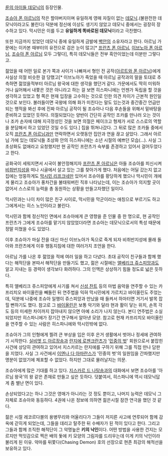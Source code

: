 [[룬의 아이들 데모닉]]의 등장인물.

[[조슈아 폰 아르님]]의 작은 할아버지이며 유일하게 영매 자질이 없는 [[데모닉]].(불완전한 데모닉이라고도 불린다) 덕분에 정신에 이상도 생기지 않았고 데모닉 중에서는 굉장히 장수하고 있다. 막시민은 이를 두고 '''유일하게 똑바로된 데모닉'''이라고 극찬했다.

또한 지금까지 있었던 데모닉 중에 유일하게 금발에 [[벽안]]의 소유자라고 한다. 아르님 가문에는 이카본 때부터의 유전으로 검은 눈이 많고[* [[프란츠 폰 아르님]], [[이브노아 폰 아르님]], [[조슈아 폰 아르님]] 모두 그렇다], 특히 데모닉들은 전부 흑안이었는데 이분만 그렇다고.

젊었을 때 어떤 일로 본가 쪽과 사이가 나빠져서 형인 전 공작([[아르트와 폰 아르님]])에게 사실상 의절 비슷한 걸 당했고[* 이브노아가 죽었을 때 아르님 공작과의 말을 토대로 추측하면 젊었을적부터 아르님 왕국에 대한 생각을 했던거 같다. 가문에서도 딱히 미워하거나 싫어해서 내쫓은 것은 아니라고 하는 걸 보면 히스파니에는 언젠가 독립을 할 것을 생각하고 있었고 형 쪽은 현재 입장을 고수하는 것으로 인한 의견 차이가 근본적 원인일 것으로 보인다. 불러들이면 국왕에 의해 화가 미친다는 말도 있는것과 중간중간 언급만 되는 행적을 봐선 후에 진짜 아르님 공작이 될 조슈아나 다음 후손들을 위해서 밑바탕을 준비하고 있었던 듯하다. 의절되었다는 양반이 간단히 공작인 조카를 만나러 오는 것이나 조카 손자에 대해 지극정성인 것을 보면 의절은 페이크고 형제가 서로 스스로의 역할을 분담해서 하고 있었던 것일 수도 있다.] 집을 뛰쳐나갔다. 그 뒤로 많은 조카들 중에서 오직 [[프란츠 폰 아르님]]과만 연락하면서 오랫동안 집안과 연을 끊고 살았다. 그래서 아르님 가에 있는 데모닉들 초상화 안의 히스파니에는 소년 시절의 예쁘던 모습(...). 사실 그 초상화도 없애라고 요청했지만 현 공작인 프란츠가 숙부를 존경하고 있어서 걸어두었다고 한다.

공화국이 세워지면서 시국이 불안정해지자 [[프란츠 폰 아르님]]은 아들 조슈아를 피신시켜 [[비취반지성]]을 떠나 시골에서 살고 있는 그를 찾아가게 했다. 처음에는 어딜 갔는지 없고 집에는 엉뚱하게도 [[막시민 리프크네]]만 있어서 조슈아를 황당하게 했으나 막시민이 개에게 물리고 조슈아가 풍차간을 불태워버린 직후 나타났는데, 이는 조슈아가 의지할 곳이 없어서 스스로의 능력을 총 동원하는 상황을 만들고자했던 일이다.

막시민과는 나이 차이 많은 친구 사이로, 막시민을 막군이라는 애칭으로 부르기도 하고 그에게서는 히스 노인이라고 불린다.

막시민과 함께 정신적인 면에서 조슈아에게 큰 영향을 준 인물 중 한 명으로, 현 공작인 프란츠가 그에게 조슈아를 맡기지 않았었더라면 조슈아는 데모닉으로서의 특성 때문에 정말 미쳤을 수도 있었다.

이후 조슈아가 마실 잔을 대신 마신 이브노아가 독으로 죽게 되자 비취반지성에 몰래 돌아와 프란츠에게 이후 행동지침에 대한 여러가지 조언을 한다.

아르님 가를 나온 후 젊었을 적에 여러 일을 하고 다녔다. 초대 공작이 친구들과 함께 했다는 해적단을 본따서 해적단을 만들기도 했고, 젊은 시절에는 [[앨베리크 쥬스피앙]]과도 알고 지내는 등 경력이 생각보다 화려하다. 그의 인맥은 상상하기 힘들 정도로 넓은 듯하다.

특히 앨베리크 쥬스피앙에게 사기를 쳐서 [[신성 찬트]] 등의 마법 음악을 연주할 수 있는 카프리치오 바이올린을 빼돌린 뒤 연주법을 익혀 막시민에게 가르치고 바이올린도 주었는데, 덕분에 나중에 조슈아 일행이 쥬스피앙과 만났을 때 들켜서 하마터면 거기서 발목 잡힐 뻔하기도 했다. 참고로 그 [[바이올린]]은 보통 악기와 달라 현과 활이 닿는 위치, 손목 각도 등의 미세한 차이까지 잡아내지 않으면 아예 소리가 나지 않는다. 본디 연주법은 소실되었지만 히스파니에가 장기간 연구해서 알아낸 모양. 참고로 현재 카프리치오 바이올린을 연주할 수 있는 사람은 히스파니에와 막시민밖에 없다.

조슈아가 그의 인형에게 찔려 큰 부상을 입은 이후 은거 생활에서 벗어나 정세에 관여하기 시작한다. [[실비엣 드 아르장송]]과 [[란지에 로젠크란츠]]가 '[[민중의 벗]]' 회원으로서 붙잡힌 사건에 상당히 관여하고 있어서 지스카르는 란지에를 구하기 위해 그를 직접 만나 담판을 지었다. 사실 그 사건에서 [[이엔나 다 아마란스]]가 '민중의 벗'의 일원임을 간파했지만 명분이 없었기에 체포할 수 없었다. 하지만 그대로 물러날지는 의문.

조슈아에게 많은 기대를 하고 있다. [[지스카르 드 나탕송]]과의 대화에서 보면 조슈아를 '아르님 왕국'의 왕 같은 존재로 만들고 싶은 듯하다. 덧붙여서, 히스파니에 역시 데모닉답게 좀 별난 면이 있다.

손상되었다고는 하나 그것은 영매가 아니라는 것 정도 뿐이고, 나머지 능력은 데모닉 그 자체로 조슈아와 동등하다. 4권에 나온 정보에 의하면 젊은시절 잠깐 연극을 했던 것 같다.

젊은 시절 레코르다블의 용병무리와 어울리다가 그들이 저지른 사고에 연루되어 함께 감옥에 갇히게 되었는데, 그들을 데리고 탈주한 뒤 수배자가 된 적이 있다고 한다. 그리고 그들과 함께 조직한 해적단이 그 악명높은 '''키의 낙인'''이다. 어떤 방법을 사용한 건지는 모르지만 먹잇감으로 찍은 배의 돛에 키 모양의 그림자를 드리우는데 이게 키의 낙인이라 불리게 된 이유. 악마를 뒤쫓다(Chasing Demon) 호의 선장으로 현존 최강의 해적선을 보유하고 있다.
